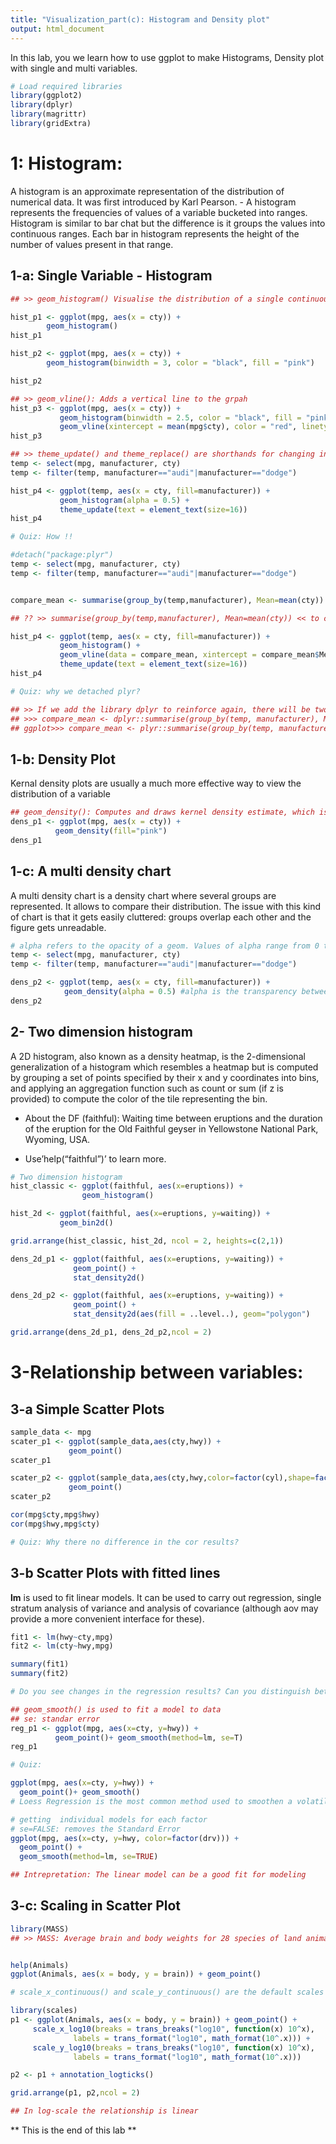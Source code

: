 ```yaml
---
title: "Visualization_part(c): Histogram and Density plot"
output: html_document
---
```


In this lab, you we learn how to use ggplot to make Histograms, Density plot with single and multi variables. 

```r
# Load required libraries
library(ggplot2)
library(dplyr)
library(magrittr)
library(gridExtra)
```

# 1: Histogram:
A histogram is an approximate representation of the distribution of numerical data. It was first introduced by Karl Pearson. 
- A histogram represents the frequencies of values of a variable bucketed into ranges. Histogram is similar to bar chat but the difference is it groups the values into continuous ranges. Each bar in histogram represents the height of the number of values present in that range.

## 1-a: Single Variable - Histogram
```r
## >> geom_histogram() Visualise the distribution of a single continuous variable by dividing the x axis into bins and counting the number of observations in each bin.

hist_p1 <- ggplot(mpg, aes(x = cty)) +
        geom_histogram()
hist_p1
```

```r
hist_p2 <- ggplot(mpg, aes(x = cty)) +
        geom_histogram(binwidth = 3, color = "black", fill = "pink")

hist_p2
```

```r
## >> geom_vline(): Adds a vertical line to the grpah
hist_p3 <- ggplot(mpg, aes(x = cty)) +
           geom_histogram(binwidth = 2.5, color = "black", fill = "pink") + 
           geom_vline(xintercept = mean(mpg$cty), color = "red", linetype = "dashed", size=2)
hist_p3
```

```r
## >> theme_update() and theme_replace() are shorthands for changing individual elements in the current theme. 
temp <- select(mpg, manufacturer, cty)
temp <- filter(temp, manufacturer=="audi"|manufacturer=="dodge")

hist_p4 <- ggplot(temp, aes(x = cty, fill=manufacturer)) +
           geom_histogram(alpha = 0.5) + 
           theme_update(text = element_text(size=16))
hist_p4

# Quiz: How !!
```

```r

#detach("package:plyr") 
temp <- select(mpg, manufacturer, cty)
temp <- filter(temp, manufacturer=="audi"|manufacturer=="dodge")


compare_mean <- summarise(group_by(temp,manufacturer), Mean=mean(cty))

## ?? >> summarise(group_by(temp,manufacturer), Mean=mean(cty)) << to check the results!!

hist_p4 <- ggplot(temp, aes(x = cty, fill=manufacturer)) +
           geom_histogram() + 
           geom_vline(data = compare_mean, xintercept = compare_mean$Mean,color = c("blue", "red"), linetype = "dashed", size=1)+
           theme_update(text = element_text(size=16))
hist_p4

# Quiz: why we detached plyr? 

## >> If we add the library dplyr to reinforce again, there will be two mean results.
## >>> compare_mean <- dplyr::summarise(group_by(temp, manufacturer), Mean=mean(cty))  # two mean results
## ggplot>>> compare_mean <- plyr::summarise(group_by(temp, manufacturer), Mean=mean(cty))   # only one mean again

```

## 1-b: Density Plot
Kernal density plots are usually a much more effective way to view the distribution of a variable
```r
## geom_density(): Computes and draws kernel density estimate, which is a smoothed version of the histogram. This is a useful alternative to the histogram for continuous data that comes from an underlying smooth distribution.
dens_p1 <- ggplot(mpg, aes(x = cty)) +
          geom_density(fill="pink") 
dens_p1
```
## 1-c: A multi density chart
A multi density chart is a density chart where several groups are represented. It allows to compare their distribution. The issue with this kind of chart is that it gets easily cluttered: groups overlap each other and the figure gets unreadable.
```r
# alpha refers to the opacity of a geom. Values of alpha range from 0 to 1, with lower values corresponding to more transparent colors.
temp <- select(mpg, manufacturer, cty)
temp <- filter(temp, manufacturer=="audi"|manufacturer=="dodge")

dens_p2 <- ggplot(temp, aes(x = cty, fill=manufacturer)) + 
            geom_density(alpha = 0.5) #alpha is the transparency between the overlap in graphs 
dens_p2
```
## 2- Two dimension histogram
A 2D histogram, also known as a density heatmap, is the 2-dimensional generalization of a histogram which resembles a heatmap but is computed by grouping a set of points specified by their x and y coordinates into bins, and applying an aggregation function such as count or sum (if z is provided) to compute the color of the tile representing the bin. 

- About the DF (faithful): Waiting time between eruptions and the duration of the eruption for the Old Faithful geyser in Yellowstone National Park, Wyoming, USA.

- Use'help("faithful")' to learn more. 

```r
# Two dimension histogram
hist_classic <- ggplot(faithful, aes(x=eruptions)) + 
                geom_histogram()

hist_2d <- ggplot(faithful, aes(x=eruptions, y=waiting)) + 
           geom_bin2d()

grid.arrange(hist_classic, hist_2d, ncol = 2, heights=c(2,1))
```


```r
dens_2d_p1 <- ggplot(faithful, aes(x=eruptions, y=waiting)) +
              geom_point() + 
              stat_density2d()

dens_2d_p2 <- ggplot(faithful, aes(x=eruptions, y=waiting)) +
              geom_point() + 
              stat_density2d(aes(fill = ..level..), geom="polygon")

grid.arrange(dens_2d_p1, dens_2d_p2,ncol = 2)
```

# 3-Relationship between variables:
## 3-a Simple Scatter Plots

```r
sample_data <- mpg
scater_p1 <- ggplot(sample_data,aes(cty,hwy)) +
             geom_point() 
scater_p1
```

```r

scater_p2 <- ggplot(sample_data,aes(cty,hwy,color=factor(cyl),shape=factor(drv),size=displ)) +
             geom_point()
scater_p2
```

```r
cor(mpg$cty,mpg$hwy)
cor(mpg$hwy,mpg$cty)

# Quiz: Why there no difference in the cor results?
```
## 3-b Scatter Plots with fitted lines

**lm** is used to fit linear models. It can be used to carry out regression, single stratum analysis of variance and analysis of covariance (although aov may provide a more convenient interface for these).

```r
fit1 <- lm(hwy~cty,mpg)
fit2 <- lm(cty~hwy,mpg)

summary(fit1)
summary(fit2)

# Do you see changes in the regression results? Can you distinguish between dependent var and independent var?
```

```r
## geom_smooth() is used to fit a model to data 
## se: standar error
reg_p1 <- ggplot(mpg, aes(x=cty, y=hwy)) + 
          geom_point()+ geom_smooth(method=lm, se=T)
reg_p1

# Quiz: 
```

```r
ggplot(mpg, aes(x=cty, y=hwy)) + 
  geom_point()+ geom_smooth()
# Loess Regression is the most common method used to smoothen a volatile time series. It is a non-parametric methods where least squares regression is performed in localized subsets, which makes it a suitable candidate for smoothing any numerical vector.
```
```r
# getting  individual models for each factor
# se=FALSE: removes the Standard Error
ggplot(mpg, aes(x=cty, y=hwy, color=factor(drv))) + 
  geom_point() +
  geom_smooth(method=lm, se=TRUE)

## Intrepretation: The linear model can be a good fit for modeling
```
## 3-c: Scaling in Scatter Plot

```r
library(MASS)
## >> MASS: Average brain and body weights for 28 species of land animals.


help(Animals)
ggplot(Animals, aes(x = body, y = brain)) + geom_point()
```

```r
# scale_x_continuous() and scale_y_continuous() are the default scales for continuous x and y aesthetics. There are three variants that set the trans argument for commonly used transformations: scale_*_log10(), scale_*_sqrt() and scale_*_reverse()

library(scales)
p1 <- ggplot(Animals, aes(x = body, y = brain)) + geom_point() +
     scale_x_log10(breaks = trans_breaks("log10", function(x) 10^x),
              labels = trans_format("log10", math_format(10^.x))) +
     scale_y_log10(breaks = trans_breaks("log10", function(x) 10^x),
              labels = trans_format("log10", math_format(10^.x))) 

p2 <- p1 + annotation_logticks()  

grid.arrange(p1, p2,ncol = 2)

## In log-scale the relationship is linear 
```
** This is the end of this lab **